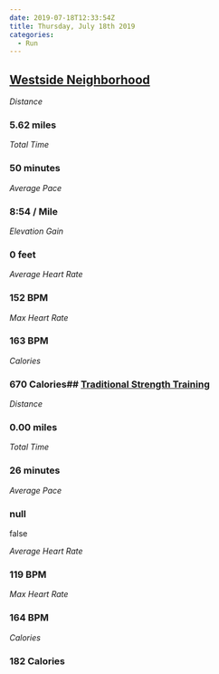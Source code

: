 ```yaml
---
date: 2019-07-18T12:33:54Z
title: Thursday, July 18th 2019
categories:
  - Run
---
```

## [Westside Neighborhood](https://www.strava.com/activities/2542723751)

_Distance_

### 5.62 miles

_Total Time_

### 50 minutes

_Average Pace_

### 8:54 / Mile

_Elevation Gain_

### 0 feet

_Average Heart Rate_

### 152 BPM

_Max Heart Rate_

### 163 BPM

_Calories_

### 670 Calories## [Traditional Strength Training](https://www.strava.com/activities/2542729818)

_Distance_

### 0.00 miles

_Total Time_

### 26 minutes

_Average Pace_

### null

false

_Average Heart Rate_

### 119 BPM

_Max Heart Rate_

### 164 BPM

_Calories_

### 182 Calories